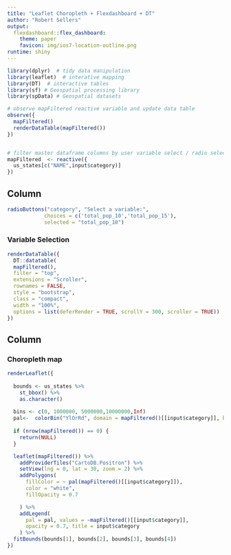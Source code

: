 ```yaml
---
title: "Leaflet Choropleth + Flexdashboard + DT"
author: "Robert Sellers"
output:
  flexdashboard::flex_dashboard:
    theme: paper
    favicon: img/ios7-location-outline.png
runtime: shiny
---
```


```r
library(dplyr)  # tidy data manipulation
library(leaflet)  # interative mapping
library(DT)  # interactive tables
library(sf) # Geospatial processing library
library(spData) # Geospatial datasets

# observe mapFiltered reactive variable and update data table
observe({
  mapFiltered()
  renderDataTable(mapFiltered())
})


# filter master dataframe columns by user variable select / radio select
mapFiltered  <- reactive({
  us_states[c("NAME",input$category)]
})

```

Column {data-width=400}
-------------------------------------
```r
radioButtons("category", "Select a variable:",
            choices = c('total_pop_10','total_pop_15'),
            selected = "total_pop_10")
```

### Variable Selection
    
```r
renderDataTable({
  DT::datatable(
  mapFiltered(),
  filter = "top",
  extensions = "Scroller",
  rownames = FALSE,
  style = "bootstrap",
  class = "compact",
  width = "100%",
  options = list(deferRender = TRUE, scrollY = 300, scroller = TRUE))
})
```


Column {data-width=600}
-------------------------------------
    
### Choropleth map
    
```r
renderLeaflet({
  
  bounds <- us_states %>% 
    st_bbox() %>% 
    as.character()
  
  bins <- c(0, 1000000, 5000000,10000000,Inf)
  pal<-  colorBin("YlOrRd", domain = mapFiltered()[[input$category]], bins = bins)
  
  if (nrow(mapFiltered()) == 0) {
    return(NULL)
  }

  leaflet(mapFiltered()) %>%
    addProviderTiles("CartoDB.Positron") %>% 
    setView(lng = 0, lat = 30, zoom = 2) %>%
    addPolygons(
      fillColor = ~ pal(mapFiltered()[[input$category]]),
      color = "white",
      fillOpacity = 0.7

    ) %>%
    addLegend(
      pal = pal, values = ~mapFiltered()[[input$category]],
      opacity = 0.7, title = input$category
    ) %>%
  fitBounds(bounds[1], bounds[2], bounds[3], bounds[4])
})

```